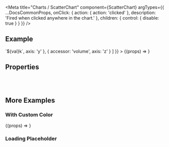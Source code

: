 
<Meta
  title="Charts /  ScatterChart"
  component={ScatterChart}
  argTypes={{
    ...DocsCommonProps,
    onClick: { action: { action: 'clicked' }, description: 'Fired when clicked anywhere in the chart.' },
    children: {
      control: { disable: true }
    }
  }}
/>

<DocsHeader />

## Example

<Canvas>
  <Story
    name="Default"
    args={{
      dataset: scatterComplexDataSet,
      style: { width: '100%' },
      measures: [
        {
          accessor: 'users',
          label: 'Users',
          axis: 'x'
        },
        {
          accessor: 'sessions',
          label: 'Sessions',
          formatter: (val) => `${val}k`,
          axis: 'y'
        },
        {
          accessor: 'volume',
          axis: 'z'
        }
      ]
    }}
  >
    {(props) => <ScatterChart {...props} />}
  </Story>
</Canvas>

## Properties

<ArgsTable story="Default" />

<br />
<br />

## More Examples

### With Custom Color

<Canvas>
  <Story
    name="With Custom Color"
    args={{
      dataset: scatterColorDataSet,
      style: { width: '100%' },
      measures: [
        {
          accessor: 'users',
          label: 'Users',
          axis: 'x'
        },
        {
          accessor: 'sessions',
          label: 'Sessions',
          axis: 'y'
        },
        {
          accessor: 'volume',
          axis: 'z'
        }
      ]
    }}
  >
    {(props) => <ScatterChart {...props} />}
  </Story>
</Canvas>

### Loading Placeholder

<Canvas>
  <Story name="Loading Placeholder">
    <ScatterChart style={{ width: '100%' }} measures={[]} />
  </Story>
</Canvas>

